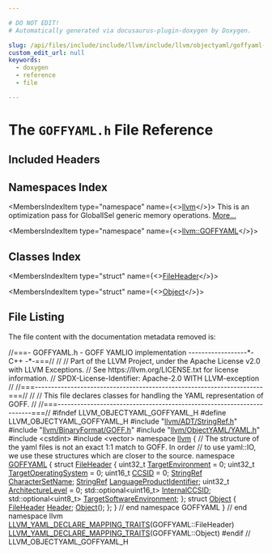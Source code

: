 ```yaml
---

# DO NOT EDIT!
# Automatically generated via docusaurus-plugin-doxygen by Doxygen.

slug: /api/files/include/include/llvm/include/llvm/objectyaml/goffyaml-h
custom_edit_url: null
keywords:
  - doxygen
  - reference
  - file

---
```





# The `GOFFYAML.h` File Reference

<DoxygenPage pluginConfig={pluginConfig}>



## Included Headers

<IncludesList>
<IncludesListItem
  filePath="llvm/ADT/StringRef.h"
  permalink="/docs/api/files/include/include/llvm/include/llvm/adt/stringref-h"
  isLocal="true" />
<IncludesListItem
  filePath="llvm/BinaryFormat/GOFF.h"
  permalink="/docs/api/files/include/include/llvm/include/llvm/binaryformat/goff-h"
  isLocal="true" />
<IncludesListItem
  filePath="llvm/ObjectYAML/YAML.h"
  permalink="/docs/api/files/include/include/llvm/include/llvm/objectyaml/yaml-h"
  isLocal="true" />
<IncludesListItem
  filePath="cstdint"
  permalink=""
  isLocal="false" />
<IncludesListItem
  filePath="vector"
  permalink=""
  isLocal="false" />
</IncludesList>

## Namespaces Index

<MembersIndex>

<MembersIndexItem
  type="namespace"
  name={<><a href="/docs/api/namespaces/llvm">llvm</a></>}>
This is an optimization pass for GlobalISel generic memory operations. <a href="/docs/api/namespaces/llvm/#details">More...</a>
</MembersIndexItem>

<MembersIndexItem
  type="namespace"
  name={<><a href="/docs/api/namespaces/llvm/goffyaml">llvm::GOFFYAML</a></>}>
</MembersIndexItem>

</MembersIndex>

## Classes Index

<MembersIndex>

<MembersIndexItem
  type="struct"
  name={<><a href="/docs/api/structs/llvm/goffyaml/fileheader">FileHeader</a></>}>
</MembersIndexItem>

<MembersIndexItem
  type="struct"
  name={<><a href="/docs/api/structs/llvm/goffyaml/object">Object</a></>}>
</MembersIndexItem>

</MembersIndex>


## File Listing

The file content with the documentation metadata removed is:

<ProgramListing>

<Link id="l00001" /><CodeLine lineNumber="1"><span class="doxyHighlightComment">//===- GOFFYAML.h - GOFF YAMLIO implementation ------------------&#42;- C++ -&#42;-===//</span></CodeLine>
<Link id="l00002" /><CodeLine lineNumber="2"><span class="doxyHighlightComment">//</span></CodeLine>
<Link id="l00003" /><CodeLine lineNumber="3"><span class="doxyHighlightComment">// Part of the LLVM Project, under the Apache License v2.0 with LLVM Exceptions.</span></CodeLine>
<Link id="l00004" /><CodeLine lineNumber="4"><span class="doxyHighlightComment">// See https://llvm.org/LICENSE.txt for license information.</span></CodeLine>
<Link id="l00005" /><CodeLine lineNumber="5"><span class="doxyHighlightComment">// SPDX-License-Identifier: Apache-2.0 WITH LLVM-exception</span></CodeLine>
<Link id="l00006" /><CodeLine lineNumber="6"><span class="doxyHighlightComment">//</span></CodeLine>
<Link id="l00007" /><CodeLine lineNumber="7"><span class="doxyHighlightComment">//===----------------------------------------------------------------------===//</span></CodeLine>
<Link id="l00008" /><CodeLine lineNumber="8"><span class="doxyHighlightComment">//</span></CodeLine>
<Link id="l00009" /><CodeLine lineNumber="9"><span class="doxyHighlightComment">// This file declares classes for handling the YAML representation of GOFF.</span></CodeLine>
<Link id="l00010" /><CodeLine lineNumber="10"><span class="doxyHighlightComment">//</span></CodeLine>
<Link id="l00011" /><CodeLine lineNumber="11"><span class="doxyHighlightComment">//===----------------------------------------------------------------------===//</span></CodeLine>
<Link id="l00012" /><CodeLine lineNumber="12"></CodeLine>
<Link id="l00013" /><CodeLine lineNumber="13"><span class="doxyHighlightPreprocessor">#ifndef LLVM&#95;OBJECTYAML&#95;GOFFYAML&#95;H</span></CodeLine>
<Link id="l00014" /><CodeLine lineNumber="14"><span class="doxyHighlightPreprocessor">#define LLVM&#95;OBJECTYAML&#95;GOFFYAML&#95;H</span></CodeLine>
<Link id="l00015" /><CodeLine lineNumber="15"></CodeLine>
<Link id="l00016" /><CodeLine lineNumber="16"><span class="doxyHighlightPreprocessor">#include &quot;<a href="/docs/api/files/include/include/llvm/include/llvm/adt/stringref-h">llvm/ADT/StringRef.h</a>&quot;</span></CodeLine>
<Link id="l00017" /><CodeLine lineNumber="17"><span class="doxyHighlightPreprocessor">#include &quot;<a href="/docs/api/files/include/include/llvm/include/llvm/binaryformat/goff-h">llvm/BinaryFormat/GOFF.h</a>&quot;</span></CodeLine>
<Link id="l00018" /><CodeLine lineNumber="18"><span class="doxyHighlightPreprocessor">#include &quot;<a href="/docs/api/files/include/include/llvm/include/llvm/objectyaml/yaml-h">llvm/ObjectYAML/YAML.h</a>&quot;</span></CodeLine>
<Link id="l00019" /><CodeLine lineNumber="19"><span class="doxyHighlightPreprocessor">#include &lt;cstdint&gt;</span></CodeLine>
<Link id="l00020" /><CodeLine lineNumber="20"><span class="doxyHighlightPreprocessor">#include &lt;vector&gt;</span></CodeLine>
<Link id="l00021" /><CodeLine lineNumber="21"></CodeLine>
<Link id="l00022" /><CodeLine lineNumber="22"><span class="doxyHighlightKeyword">namespace </span><span class="doxyHighlight"><a href="/docs/api/namespaces/llvm">llvm</a> &#123;</span></CodeLine>
<Link id="l00023" /><CodeLine lineNumber="23"></CodeLine>
<Link id="l00024" /><CodeLine lineNumber="24"><span class="doxyHighlightComment">// The structure of the yaml files is not an exact 1:1 match to GOFF. In order</span></CodeLine>
<Link id="l00025" /><CodeLine lineNumber="25"><span class="doxyHighlightComment">// to use yaml::IO, we use these structures which are closer to the source.</span></CodeLine>
<Link id="l00026" /><CodeLine lineNumber="26" lineLink="/docs/api/namespaces/llvm/goffyaml"><span class="doxyHighlightKeyword">namespace </span><span class="doxyHighlight"><a href="/docs/api/namespaces/llvm/goffyaml">GOFFYAML</a> &#123;</span></CodeLine>
<Link id="l00027" /><CodeLine lineNumber="27"></CodeLine>
<Link id="l00028" /><CodeLine lineNumber="28" lineLink="/docs/api/structs/llvm/goffyaml/fileheader"><span class="doxyHighlightKeyword">struct </span><span class="doxyHighlight"><a href="/docs/api/structs/llvm/goffyaml/fileheader">FileHeader</a> &#123;</span></CodeLine>
<Link id="l00029" /><CodeLine lineNumber="29" lineLink="/docs/api/structs/llvm/goffyaml/fileheader/#ad44bbe4496c8211c38745ae7da2d6610"><span class="doxyHighlight">  uint32&#95;t <a href="/docs/api/structs/llvm/goffyaml/fileheader/#ad44bbe4496c8211c38745ae7da2d6610">TargetEnvironment</a> = 0;</span></CodeLine>
<Link id="l00030" /><CodeLine lineNumber="30" lineLink="/docs/api/structs/llvm/goffyaml/fileheader/#a9ef6baa48d7b1b9d79b46fd2b82df6be"><span class="doxyHighlight">  uint32&#95;t <a href="/docs/api/structs/llvm/goffyaml/fileheader/#a9ef6baa48d7b1b9d79b46fd2b82df6be">TargetOperatingSystem</a> = 0;</span></CodeLine>
<Link id="l00031" /><CodeLine lineNumber="31" lineLink="/docs/api/structs/llvm/goffyaml/fileheader/#a15e31c4fa852fab16c2b34763a72bc6d"><span class="doxyHighlight">  uint16&#95;t <a href="/docs/api/structs/llvm/goffyaml/fileheader/#a15e31c4fa852fab16c2b34763a72bc6d">CCSID</a> = 0;</span></CodeLine>
<Link id="l00032" /><CodeLine lineNumber="32" lineLink="/docs/api/structs/llvm/goffyaml/fileheader/#a88c8b879c93bf3d8da41430762f81a7a"><span class="doxyHighlight">  <a href="/docs/api/classes/llvm/stringref">StringRef</a> <a href="/docs/api/structs/llvm/goffyaml/fileheader/#a88c8b879c93bf3d8da41430762f81a7a">CharacterSetName</a>;</span></CodeLine>
<Link id="l00033" /><CodeLine lineNumber="33" lineLink="/docs/api/structs/llvm/goffyaml/fileheader/#a555c57e689ab4cea763c49f22e9d6fed"><span class="doxyHighlight">  <a href="/docs/api/classes/llvm/stringref">StringRef</a> <a href="/docs/api/structs/llvm/goffyaml/fileheader/#a555c57e689ab4cea763c49f22e9d6fed">LanguageProductIdentifier</a>;</span></CodeLine>
<Link id="l00034" /><CodeLine lineNumber="34" lineLink="/docs/api/structs/llvm/goffyaml/fileheader/#a53a267eb6921bb592c2d778f34767614"><span class="doxyHighlight">  uint32&#95;t <a href="/docs/api/structs/llvm/goffyaml/fileheader/#a53a267eb6921bb592c2d778f34767614">ArchitectureLevel</a> = 0;</span></CodeLine>
<Link id="l00035" /><CodeLine lineNumber="35" lineLink="/docs/api/structs/llvm/goffyaml/fileheader/#aba2705f4fc9ac85df029e1872d4eee5b"><span class="doxyHighlight">  std::optional&lt;uint16&#95;t&gt; <a href="/docs/api/structs/llvm/goffyaml/fileheader/#aba2705f4fc9ac85df029e1872d4eee5b">InternalCCSID</a>;</span></CodeLine>
<Link id="l00036" /><CodeLine lineNumber="36" lineLink="/docs/api/structs/llvm/goffyaml/fileheader/#a20284655ad958c44a8c7ce38a4587825"><span class="doxyHighlight">  std::optional&lt;uint8&#95;t&gt; <a href="/docs/api/structs/llvm/goffyaml/fileheader/#a20284655ad958c44a8c7ce38a4587825">TargetSoftwareEnvironment</a>;</span></CodeLine>
<Link id="l00037" /><CodeLine lineNumber="37"><span class="doxyHighlight">&#125;;</span></CodeLine>
<Link id="l00038" /><CodeLine lineNumber="38"></CodeLine>
<Link id="l00039" /><CodeLine lineNumber="39" lineLink="/docs/api/structs/llvm/goffyaml/object"><span class="doxyHighlightKeyword">struct </span><span class="doxyHighlight"><a href="/docs/api/structs/llvm/goffyaml/object/#a67d77a5c97bca021ebc46b6124c56027">Object</a> &#123;</span></CodeLine>
<Link id="l00040" /><CodeLine lineNumber="40" lineLink="/docs/api/structs/llvm/goffyaml/object/#a02778618967af643d34b5e5a0c5ecabf"><span class="doxyHighlight">  <a href="/docs/api/structs/llvm/goffyaml/fileheader">FileHeader</a> <a href="/docs/api/structs/llvm/goffyaml/object/#a02778618967af643d34b5e5a0c5ecabf">Header</a>;</span></CodeLine>
<Link id="l00041" /><CodeLine lineNumber="41"><span class="doxyHighlight">  <a href="/docs/api/structs/llvm/goffyaml/object/#a67d77a5c97bca021ebc46b6124c56027">Object</a>();</span></CodeLine>
<Link id="l00042" /><CodeLine lineNumber="42"><span class="doxyHighlight">&#125;;</span></CodeLine>
<Link id="l00043" /><CodeLine lineNumber="43"><span class="doxyHighlight">&#125; </span><span class="doxyHighlightComment">// end namespace GOFFYAML</span></CodeLine>
<Link id="l00044" /><CodeLine lineNumber="44"><span class="doxyHighlight">&#125; </span><span class="doxyHighlightComment">// end namespace llvm</span></CodeLine>
<Link id="l00045" /><CodeLine lineNumber="45"></CodeLine>
<Link id="l00046" /><CodeLine lineNumber="46"><span class="doxyHighlight"><a href="/docs/api/files/include/include/llvm/include/llvm/support/yamltraits-h/#ad0052877aa94559fb289ffa80620cb1d">LLVM&#95;YAML&#95;DECLARE&#95;MAPPING&#95;TRAITS</a>(GOFFYAML::FileHeader)</span></CodeLine>
<Link id="l00047" /><CodeLine lineNumber="47"><span class="doxyHighlight"><a href="/docs/api/files/include/include/llvm/include/llvm/support/yamltraits-h/#ad0052877aa94559fb289ffa80620cb1d">LLVM&#95;YAML&#95;DECLARE&#95;MAPPING&#95;TRAITS</a>(GOFFYAML::Object)</span></CodeLine>
<Link id="l00048" /><CodeLine lineNumber="48"></CodeLine>
<Link id="l00049" /><CodeLine lineNumber="49"><span class="doxyHighlightPreprocessor">#endif </span><span class="doxyHighlightComment">// LLVM&#95;OBJECTYAML&#95;GOFFYAML&#95;H</span></CodeLine>

</ProgramListing>


</DoxygenPage>
